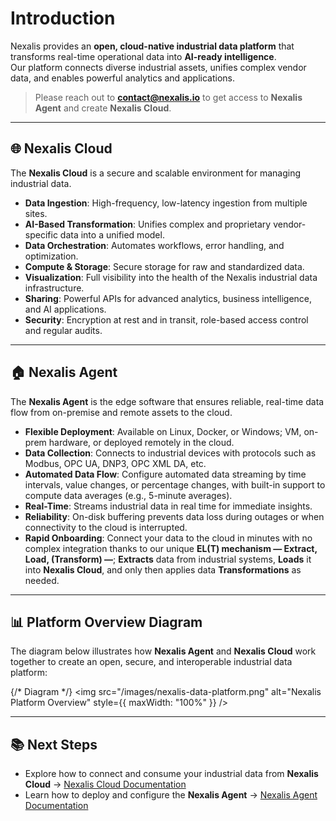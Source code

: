 # Introduction

Nexalis provides an **open, cloud-native industrial data platform** that transforms real-time operational data into **AI-ready intelligence**.  
Our platform connects diverse industrial assets, unifies complex vendor data, and enables powerful analytics and applications.

> Please reach out to **[contact@nexalis.io](mailto:contact@nexalis.io)** to get access to **Nexalis Agent** and create **Nexalis Cloud**.

---

## 🌐 Nexalis Cloud
The **Nexalis Cloud** is a secure and scalable environment for managing industrial data.

- **Data Ingestion**: High-frequency, low-latency ingestion from multiple sites.  
- **AI-Based Transformation**: Unifies complex and proprietary vendor-specific data into a unified model.  
- **Data Orchestration**: Automates workflows, error handling, and optimization.  
- **Compute & Storage**: Secure storage for raw and standardized data.  
- **Visualization**: Full visibility into the health of the Nexalis industrial data infrastructure.  
- **Sharing**: Powerful APIs for advanced analytics, business intelligence, and AI applications.  
- **Security**: Encryption at rest and in transit, role-based access control and regular audits.  

---

## 🏠 Nexalis Agent
The **Nexalis Agent** is the edge software that ensures reliable, real-time data flow from on-premise and remote assets to the cloud.

- **Flexible Deployment**: Available on Linux, Docker, or Windows; VM, on-prem hardware, or deployed remotely in the cloud.  
- **Data Collection**: Connects to industrial devices with protocols such as Modbus, OPC UA, DNP3, OPC XML DA, etc.
- **Automated Data Flow**: Configure automated data streaming by time intervals, value changes, or percentage changes, with built-in support to compute data averages (e.g., 5-minute averages).  
- **Real-Time**: Streams industrial data in real time for immediate insights.  
- **Reliability**: On-disk buffering prevents data loss during outages or when connectivity to the cloud is interrupted.
- **Rapid Onboarding**: Connect your data to the cloud in minutes with no complex integration thanks to our unique **EL(T) mechanism — Extract, Load, (Transform) —**; **Extracts** data from industrial systems, **Loads** it into **Nexalis Cloud**, and only then applies data **Transformations** as needed. 

---

## 📊 Platform Overview Diagram

The diagram below illustrates how **Nexalis Agent** and **Nexalis Cloud** work together to create an open, secure, and interoperable industrial data platform:

{/* Diagram */}
<img src="/images/nexalis-data-platform.png" alt="Nexalis Platform Overview" style={{ maxWidth: "100%" }} />

---

## 📚 Next Steps
- Explore how to connect and consume your industrial data from **Nexalis Cloud** → [Nexalis Cloud Documentation](./nexalis-cloud/introduction)  
- Learn how to deploy and configure the **Nexalis Agent** → [Nexalis Agent Documentation](./nexalis-agent/introduction)  
